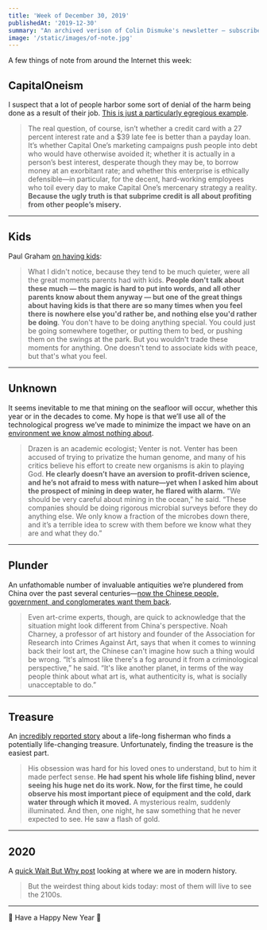 ```yaml
---
title: 'Week of December 30, 2019'
publishedAt: '2019-12-30'
summary: "An archived verison of Colin Dismuke's newsletter – subscribe to get it in your inbox."
image: '/static/images/of-note.jpg'
---
```


A few things of note from around the Internet this week:

## CapitalOneism

I suspect that a lot of people harbor some sort of denial of the harm
being done as a result of their job. [This is just a particularly
egregious
example](https://newrepublic.com/article/155212/worked-capital-one-five-years-justified-piling-debt-poor-customers).

> The real question, of course, isn’t whether a credit card with a 27
> percent interest rate and a \$39 late fee is better than a payday
> loan. It’s whether Capital One’s marketing campaigns push people into
> debt who would have otherwise avoided it; whether it is actually in a
> person’s best interest, desperate though they may be, to borrow money
> at an exorbitant rate; and whether this enterprise is ethically
> defensible—in particular, for the decent, hard-working employees who
> toil every day to make Capital One’s mercenary strategy a reality.
> **Because the ugly truth is that subprime credit is all about
> profiting from other people’s misery.**

---

## Kids

Paul Graham [on having kids](http://paulgraham.com/kids.html):

> What I didn't notice, because they tend to be much quieter, were all
> the great moments parents had with kids. **People don't talk about
> these much — the magic is hard to put into words, and all other
> parents know about them anyway — but one of the great things about
> having kids is that there are so many times when you feel there is
> nowhere else you'd rather be, and nothing else you'd rather be
> doing**. You don't have to be doing anything special. You could just
> be going somewhere together, or putting them to bed, or pushing them
> on the swings at the park. But you wouldn't trade these moments for
> anything. One doesn't tend to associate kids with peace, but that's
> what you feel.

---

## Unknown

It seems inevitable to me that mining on the seafloor will occur,
whether this year or in the decades to come. My hope is that we’ll use
all of the technological progress we’ve made to minimize the impact we
have on an [environment we know almost nothing
about](https://www.theatlantic.com/magazine/archive/2020/01/20000-feet-under-the-sea/603040/).

> Drazen is an academic ecologist; Venter is not. Venter has been
> accused of trying to privatize the human genome, and many of his
> critics believe his effort to create new organisms is akin to playing
> God. **He clearly doesn’t have an aversion to profit-driven science,
> and he’s not afraid to mess with nature—yet when I asked him about the
> prospect of mining in deep water, he flared with alarm.** “We should
> be very careful about mining in the ocean,” he said. “These companies
> should be doing rigorous microbial surveys before they do anything
> else. We only know a fraction of the microbes down there, and it’s a
> terrible idea to screw with them before we know what they are and what
> they do.”

---

## Plunder

An unfathomable number of invaluable antiquities we’re plundered from
China over the past several centuries—[now the Chinese people,
government, and conglomerates want them
back](https://www.gq.com/story/the-great-chinese-art-heist).

> Even art-crime experts, though, are quick to acknowledge that the
> situation might look different from China's perspective. Noah Charney,
> a professor of art history and founder of the Association for Research
> into Crimes Against Art, says that when it comes to winning back their
> lost art, the Chinese can't imagine how such a thing would be wrong.
> “It's almost like there's a fog around it from a criminological
> perspective,” he said. “It's like another planet, in terms of the way
> people think about what art is, what authenticity is, what is socially
> unacceptable to do.”

---

## Treasure

An [incredibly reported
story](https://projects.sfchronicle.com/2019/the-fishermans-secret/)
about a life-long fisherman who finds a potentially life-changing
treasure. Unfortunately, finding the treasure is the easiest part.

> His obsession was hard for his loved ones to understand, but to him it
> made perfect sense. **He had spent his whole life fishing blind, never
> seeing his huge net do its work. Now, for the first time, he could
> observe his most important piece of equipment and the cold, dark water
> through which it moved.** A mysterious realm, suddenly illuminated.
> And then, one night, he saw something that he never expected to see.
> He saw a flash of gold.

---

## 2020

A [quick Wait But Why
post](https://waitbutwhy.com/2020/01/its-2020-and-youre-in-the-future.html)
looking at where we are in modern history.

> But the weirdest thing about kids today: most of them will live to see
> the 2100s.

---

🎇 Have a Happy New Year 🎇
